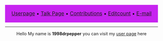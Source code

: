 <div style="border: 2px #C724F0: 3px; background: #C724F0; vertical-align: top; padding: 2.5px 2.5px 2.5px 2.5px; margin-bottom: 3px; clear: left; -moz-border-radius:3em;-khtml-border-radius:3em; "><big><font color="black"><center>[[User:1998drpepper|Userpage]] • [[User talk:1998drpepper|Talk Page]] • [[Special:Contributions/1998drpepper|Contributions]] • [[Special:Editcount/1998drpepper|Editcount]] • [[Special:EmailUser/1998drpepper|E-mail]]</center></font></big></div>
----
<center>Hello My name is '''1998drpepper''' you can visit my [[clubpenguinwiki:User:1998drpepper|user page]] here
